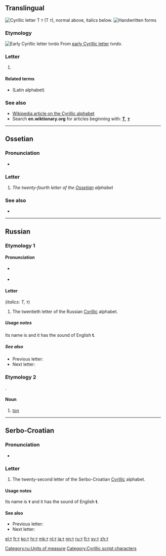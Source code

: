{{Cyrillic character info|hex=442|name=CYRILLIC SMALL LETTER TE}}
{{also|Appendix:Variations of "t"}}
==Translingual==
[[Image:Cyrillic T.png|thumb|right|Cyrillic letter '''Т т''' (''Т т''), normal above, italics below.]]
[[File:20-Russian alphabet-Т т.svg|thumb|Handwritten forms]]

===Etymology===
[[Image:Early Cyrillic letter Tvrido.png|Early Cyrillic letter ''tvrdo'']]
From [[w:Early Cyrillic alphabet|early Cyrillic letter]] ''tvrdo''.

===Letter===
{{head|mul|letter|lower case||upper case|Т}}

# {{non-gloss definition|Cyrillic small letter te}}

====Related terms====
* {{l|mul|t}} (Latin alphabet)

===See also===
* [[w:Cyrillic alphabet|Wikipedia article on the Cyrillic alphabet]]
* Search '''en.wiktionary.org''' for articles beginning with: '''[http://en.wiktionary.org/w/index.php?title=Special%3AAllpages&from=%D0%A2&namespace=0 Т]''', '''[http://en.wiktionary.org/w/index.php?title=Special%3AAllpages&from=%D1%82&namespace=0 т]'''

----

==Ossetian==

===Pronunciation===
* {{qualifier|phoneme}} {{IPA|/t/|lang=os}}

===Letter===
{{head|os|letter|sc=Cyrl|upper case|Т}}

# ''The twenty-fourth letter of the [[Ossetian]] alphabet''

===See also===
* {{list:Cyrillic script letters/os}}

----

==Russian==

===Etymology 1===

====Pronunciation====
* {{qualifier|phoneme}} {{ru-IPA}}
* {{audio|Ru-т.ogg|Audio|lang=ru}}

====Letter====
{{head|ru|letter|lower case||upper case|Т}} (''italics: Т, т'')

# The twentieth letter of the Russian [[Cyrillic]] alphabet.

=====Usage notes=====
Its name is {{m|ru|тэ}} and it has the sound of English '''t'''.

=====See also=====
* Previous letter: {{l|ru|с}}
* Next letter: {{l|ru|у}}

===Etymology 2===
{{ru-etym abbrev of|то́нна}}.

====Noun====
{{ru-noun||f-in|-}}
# [[ton]]

[[Category:ru:Units of measure]]

----

==Serbo-Croatian==
{{attention|sh}}

===Pronunciation===
* {{qualifier|phoneme}} {{IPA|/t/|lang=sh}}

===Letter===
{{head|sh|letter|lower case||upper case|Т}}

# The twenty-second letter of the Serbo-Croatian [[Cyrillic]] alphabet.

====Usage notes====
Its name is '''т''' and it has the sound of English '''t'''.

====See also====
* Previous letter: {{l|sh|с}}
* Next letter: {{l|sh|ћ}}

[[Category:Cyrillic script characters]]

[[el:т]]
[[fr:т]]
[[ko:т]]
[[hr:т]]
[[mk:т]]
[[nl:т]]
[[ja:т]]
[[nn:т]]
[[ru:т]]
[[fi:т]]
[[sv:т]]
[[zh:т]]
